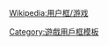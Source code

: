 {{Userbox
  |border-c = #000
  |border-s = 1
  |id       = <span lang="zh" style="font-family: 標楷體">-{殺}-</span>
  |id-c     = red
  |id-s     = 20
  |id-fc    = yellow
  |info-c   = Gold
  |info-s   = 9
  |info-fc  = #000
  |info     = 这个用户喜欢玩'''[[三国杀]]'''。
  |usercategory=喜欢玩三国杀的维基人
  |nocat={{{nocat|}}}
}}<noinclude>
{{DEFAULTSORT:Legends of the Three Kingdoms}}
{{Clear}}[[Wikipedia:用户框/游戏]]
[[Category:喜欢玩三国杀的维基人| ]]
[[Category:遊戲用戶框模板]]
</noinclude>